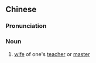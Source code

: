 ==Chinese==
{{zh-forms|s=师母}}

===Pronunciation===
{{zh-pron
|m=shīmǔ
|c=si1 mou5
|mn=qz:sir-bió/tw:su-bió/twv,xm:su-bú/twv,zz:su-bó
|cat=n
}}

===Noun===
{{zh-noun}}

# [[wife]] of one's [[teacher]] or [[master]]